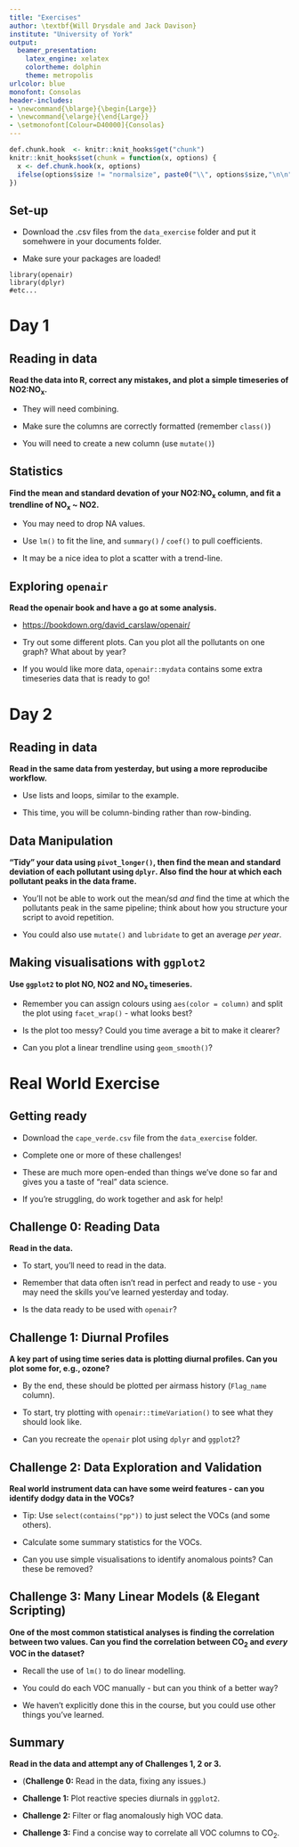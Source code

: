 ```yaml
---
title: "Exercises"
author: \textbf{Will Drysdale and Jack Davison}
institute: "University of York"
output: 
  beamer_presentation: 
    latex_engine: xelatex
    colortheme: dolphin
    theme: metropolis
urlcolor: blue
monofont: Consolas
header-includes:
- \newcommand{\blarge}{\begin{Large}}
- \newcommand{\elarge}{\end{Large}}
- \setmonofont[Colour=D40000]{Consolas}
---
```


```r
def.chunk.hook  <- knitr::knit_hooks$get("chunk")
knitr::knit_hooks$set(chunk = function(x, options) {
  x <- def.chunk.hook(x, options)
  ifelse(options$size != "normalsize", paste0("\\", options$size,"\n\n", x, "\n\n \\normalsize"), x)
})
```

## Set-up

-  Download the .csv files from the `data_exercise` folder and put it somehwere in your documents folder.

-  Make sure your packages are loaded!

```
library(openair)
library(dplyr)
#etc...
```

# Day 1

## Reading in data

**Read the data into R, correct any mistakes, and plot a simple timeseries of NO2:NO<sub>x</sub>.**

-  They will need combining. 

-  Make sure the columns are correctly formatted (remember `class()`)

-  You will need to create a new column (use `mutate()`)

## Statistics

**Find the mean and standard devation of your NO2:NO<sub>x</sub> column, and fit a trendline of NO<sub>x</sub> ~ NO2.**

-  You may need to drop NA values.

-  Use `lm()` to fit the line, and `summary()` / `coef()` to pull coefficients.

-  It may be a nice idea to plot a scatter with a trend-line.

## Exploring `openair`

**Read the openair book and have a go at some analysis.**

-  [https://bookdown.org/david_carslaw/openair/](https://bookdown.org/david_carslaw/openair/)

-  Try out some different plots. Can you plot all the pollutants on one graph? What about by year?

-  If you would like more data, `openair::mydata` contains some extra timeseries data that is ready to go!

# Day 2

## Reading in data

**Read in the same data from yesterday, but using a more reproducibe workflow.**

-  Use lists and loops, similar to the example.

-  This time, you will be column-binding rather than row-binding.

## Data Manipulation

**"Tidy" your data using `pivot_longer()`, then find the mean and standard deviation of each pollutant using `dplyr`. Also find the hour at which each pollutant peaks in the data frame.**

-  You'll not be able to work out the mean/sd *and* find the time at which the pollutants peak in the same pipeline; think about how you structure your script to avoid repetition.

-  You could also use `mutate()` and `lubridate` to get an average *per year*.

## Making visualisations with `ggplot2`

**Use `ggplot2` to plot NO, NO2 and NO<sub>x</sub> timeseries.**

-  Remember you can assign colours using `aes(color = column)` and split the plot using `facet_wrap()` - what looks best?

-  Is the plot too messy? Could you time average a bit to make it clearer?

-  Can you plot a linear trendline using `geom_smooth()`?

# Real World Exercise

## Getting ready

-  Download the `cape_verde.csv` file from the `data_exercise` folder.

-  Complete one or more of these challenges!

  -   These are much more open-ended than things we've done so far and gives you a taste of "real" data science.
  
  -   If you're struggling, do work together and ask for help!

## Challenge 0: Reading Data

**Read in the data.**

-  To start, you'll need to read in the data.

-  Remember that data often isn't read in perfect and ready to use - you may need the skills you've learned yesterday and today.

-  Is the data ready to be used with `openair`?

## Challenge 1: Diurnal Profiles

**A key part of using time series data is plotting diurnal profiles. Can you plot some for, e.g., ozone?**

-  By the end, these should be plotted per airmass history (`Flag_name` column).

-  To start, try plotting with `openair::timeVariation()` to see what they should look like.

-  Can you recreate the `openair` plot using `dplyr` and `ggplot2`?

## Challenge 2: Data Exploration and Validation

**Real world instrument data can have some weird features - can you identify dodgy data in the VOCs?**

-  Tip: Use `select(contains("pp"))` to just select the VOCs (and some others).

-  Calculate some summary statistics for the VOCs.

-  Can you use simple visualisations to identify anomalous points? Can these be removed?

## Challenge 3: Many Linear Models (& Elegant Scripting)

**One of the most common statistical analyses is finding the correlation between two values. Can you find the correlation between CO<sub>2</sub> and *every* VOC in the dataset?**

-  Recall the use of `lm()` to do linear modelling.

-  You could do each VOC manually - but can you think of a better way?

-  We haven't explicitly done this in the course, but you could use other things you've learned.

## Summary

**Read in the data and attempt any of Challenges 1, 2 or 3.**

-  (**Challenge 0:** Read in the data, fixing any issues.)

-  **Challenge 1:** Plot reactive species diurnals in `ggplot2`.

-  **Challenge 2:** Filter or flag anomalously high VOC data.

-  **Challenge 3:** Find a concise way to correlate all VOC columns to CO<sub>2</sub>.
